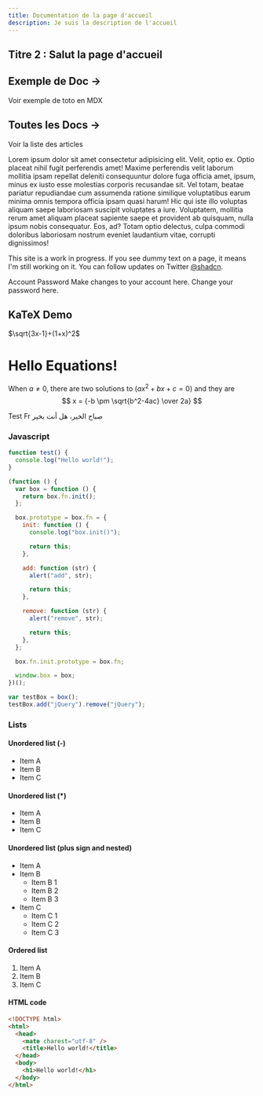 ```yaml
---
title: Documentation de la page d'accueil
description: Je suis la description de l'accueil
---
```


## Titre 2 : Salut la page d'accueil

<div className="mb-32 grid text-center lg:max-w-5xl lg:w-full lg:mb-0 lg:grid-cols-4 lg:text-left">
  <Link
    href="docs/toto"
    className="group rounded-lg border border-transparent px-5 py-4 transition-colors hover:border-gray-300 hover:bg-gray-100 hover:dark:border-neutral-700 hover:dark:bg-neutral-800/30"
  >
    <h2 className={`mb-3 text-2xl font-semibold`}>
      Exemple de Doc
      <span className="inline-block transition-transform group-hover:translate-x-1 motion-reduce:transform-none">
        -&gt;
      </span>
    </h2>
    <span className="m-0 max-w-[30ch] text-sm opacity-50">
      Voir exemple de toto en MDX
    </span>
  </Link>
  <Link
    href="docs"
    className="group rounded-lg border border-transparent px-5 py-4 transition-colors hover:border-gray-300 hover:bg-gray-100 hover:dark:border-neutral-700 hover:dark:bg-neutral-800/30"
  >
    <h2 className={`mb-3 text-2xl font-semibold`}>
      Toutes les Docs
      <span className="inline-block transition-transform group-hover:translate-x-1 motion-reduce:transform-none">
        -&gt;
      </span>
    </h2>
    <span className="m-0 max-w-[30ch] text-sm opacity-50">
      Voir la liste des articles
    </span>
  </Link>
</div>

Lorem ipsum dolor sit amet consectetur adipisicing elit. Velit, optio ex. Optio placeat nihil fugit perferendis amet! Maxime perferendis velit laborum mollitia ipsam repellat deleniti consequuntur dolore fuga officia amet, ipsum, minus ex iusto esse molestias corporis recusandae sit. Vel totam, beatae pariatur repudiandae cum assumenda ratione similique voluptatibus earum minima omnis tempora officia ipsam quasi harum! Hic qui iste illo voluptas aliquam saepe laboriosam suscipit voluptates a iure. Voluptatem, mollitia rerum amet aliquam placeat sapiente saepe et provident ab quisquam, nulla ipsum nobis consequatur. Eos, ad? Totam optio delectus, culpa commodi doloribus laboriosam nostrum eveniet laudantium vitae, corrupti dignissimos!

<Callout>

This site is a work in progress. If you see dummy text on a page, it means I'm still working on it. You can follow updates on Twitter [@shadcn](https://twitter.com/shadcn).

</Callout>

<Tabs defaultValue="account" className="w-[400px]">
  <TabsList>
    <TabsTrigger value="account">Account</TabsTrigger>
    <TabsTrigger value="password">Password</TabsTrigger>
  </TabsList>
  <TabsContent value="account">Make changes to your account here.</TabsContent>
  <TabsContent value="password">Change your password here.</TabsContent>
</Tabs>

## KaTeX Demo

$\sqrt{3x-1}+(1+x)^2$

# Hello Equations!

When $a \ne 0$, there are two solutions to $(ax^2 + bx + c = 0)$ and they are
$$ x = {-b \pm \sqrt{b^2-4ac} \over 2a} $$

<TabsArabe>
  <TabsArabeFr>Test Fr</TabsArabeFr>
  <TabsArabeAr>صباح الخير، هل أنت بخير</TabsArabeAr>
</TabsArabe>

### Javascript

```javascript
function test() {
  console.log("Hello world!");
}

(function () {
  var box = function () {
    return box.fn.init();
  };

  box.prototype = box.fn = {
    init: function () {
      console.log("box.init()");

      return this;
    },

    add: function (str) {
      alert("add", str);

      return this;
    },

    remove: function (str) {
      alert("remove", str);

      return this;
    },
  };

  box.fn.init.prototype = box.fn;

  window.box = box;
})();

var testBox = box();
testBox.add("jQuery").remove("jQuery");
```

### Lists

#### Unordered list (-)

- Item A
- Item B
- Item C

#### Unordered list (\*)

- Item A
- Item B
- Item C

#### Unordered list (plus sign and nested)

- Item A
- Item B
  - Item B 1
  - Item B 2
  - Item B 3
- Item C
  - Item C 1
  - Item C 2
  - Item C 3

#### Ordered list

1. Item A
2. Item B
3. Item C

#### HTML code

```html
<!DOCTYPE html>
<html>
  <head>
    <mate charest="utf-8" />
    <title>Hello world!</title>
  </head>
  <body>
    <h1>Hello world!</h1>
  </body>
</html>
```
